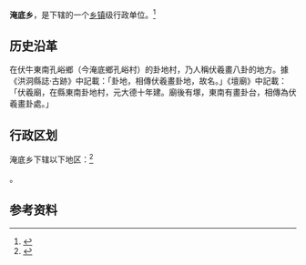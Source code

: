 {{中国乡级行政区|14/10/24/200/000}}

'''淹底乡'''，是{{PRC admin/fullname|14/10/24/200/000|3}}下辖的一个[[乡镇|乡镇]]级行政单位。<ref>{{PRC admin/ref sgc|{{PRC admin/parent|14/10/24/200/000}}}}</ref>

==历史沿革==
在伏牛東南孔峪鄉（今淹底鄉孔峪村）的卦地村，乃人稱伏羲畫八卦的地方。據《洪洞縣誌·古跡》中記載：「卦地，相傳伏羲畫卦地，故名。」《壇廟》中記載：「伏羲廟，在縣東南卦地村，元大德十年建。廟後有塚，東南有畫卦台，相傳為伏羲畫卦處。」

== 行政区划 ==

淹底乡下辖以下地区：<ref>{{PRC admin/ref sgc|14/10/24/200/000}}</ref>

{{PRC admin/children|14/10/24/200/000}}。

== 参考资料 ==

{{reflist}}

{{PRC admin/navcat|14/10/24/200/000}}